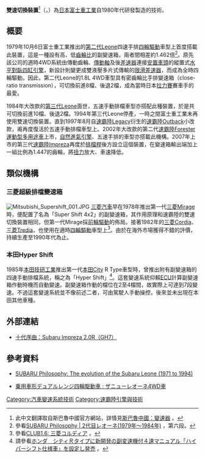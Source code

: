 {{noteTA
|1=zh-cn:斯巴鲁; zh-tw:速霸陸; zh-hk:富士
|2=zh-cn:水平对置发动机; zh-tw:水平對臥引擎; zh-hk:水平對向引擎
|3=zh-hans:发动机; zh-hant:引擎;
}}

'''雙速切換裝置'''<ref>此中文翻譯取自斯巴魯中國官方網站，詳情見[http://www.subaru-china.cn/12forester/12forester_transmission.html 斯巴魯中國：變速器] {{Wayback|url=http://www.subaru-china.cn/12forester/12forester_transmission.html |date=20120116192414 }}。</ref>（{{lang-ja|デュアルレンジ}}，{{lang-en|Dual-range}}）為[[日本|日本]][[富士重工業|富士重工業]]自1980年代研發製造的{{link-ja|副變速箱|副変速機}}技術。

== 概要 ==
1979年10月6日富士重工業推出的[[速霸陸Leone#第二代（1979年-1984年）|第二代Leone]]四速手排[[四輪驅動|四輪驅動]]車型上首度搭載此裝置，這是一種設有高、低[[齒輪比|齒輪比]]的副變速箱，兩者間相差約1.462倍<ref>參看{{ja}}[http://subaru-philosophy.jp/post/30924213968/2-1979-1984 SUBARU Philosophy | 2代目レオーネ(1979年～1984年)] {{Wayback|url=http://subaru-philosophy.jp/post/30924213968/2-1979-1984 |date=20121012072241 }}，第六段。</ref>。原先該公司的適時4WD系統由傳動齒輪、[[傳動軸|傳動軸]]及後[[差速器|差速器]]連接[[前置引擎|安置車頭]]的縱置式[[水平對臥四缸引擎|水平對臥四缸引擎]]，新設計則變更成雙液壓多片式傳輸的[[限滑差速器|限滑差速器]]，而成為全時四輪驅動。因此，第二代Leone的1.8L 4WD車型具有密齒輪比手排變速箱（close-ratio transmission），可切換前進8檔、後退2檔，成為當時日本[[拉力賽|拉力賽]]賽車手的最愛。

1984年大改款的[[速霸陸Leone#第三代（1984年-1994年）|第三代Leone]]面世，五速手動排檔車型亦搭配此種裝置，於是共可切換前進10檔、後退2檔。1994年第三代Leone停產，一時之間富士重工業未再使用雙速切換裝置。直到1997年8月自[[速霸陸Legacy|速霸陸Legacy]]衍生的[[速霸陸Outback|速霸陸Outback]]小改款，甫再度復活於五速手動排檔車型上。2002年大改款的第二代[[速霸陸Forester|速霸陸Forester]][[運動型多用途車|運動型多用途車]]上市，[[自然进气发动机|自然進氣引擎]]、五速手排的車型亦搭載此機構。2007年上市的第三代[[速霸陸Impreza|速霸陸Impreza]]再度於[[手動變速器#操縱機構|排檔桿]]後方設立這個裝置，在變速箱輸出端加上一組比例為1.447的齒輪，將[[力矩|扭力]]放大、車速降低。

== 類似機構 ==
=== 三菱超級排檔變速箱 ===
[[File:Mitsubishi_Supershift_001.JPG|thumb]]
{{main|三菱超級排檔變速箱}}
[[三菱汽車|三菱汽車]]早在1978年推出第一代[[三菱Mirage|三菱Mirage]]時，便配置了名為「Super Shift 4x2」的副變速箱，其作用原理和速霸陸的雙速切換裝置相同，但第一代Mirage採[[前輪驅動|前輪驅動]]的佈局。接著1982年的[[三菱Cordia|三菱Cordia]]、[[三菱Tredia|三菱Tredia]]，也使用在適時[[四輪驅動|四輪驅動]]車型上<ref>參看{{ja}}[https://club16.net/archives/1734 CLUB1.6: 三菱コルディア] {{Wayback|url=https://club16.net/archives/1734 |date=20210612163351 }}。</ref>。由於在海外市場獲得不錯的評價，持續生產至1990年代為止。

=== 本田Hyper Shift ===
1985年[[本田技研工業|本田技研工業]]推出第一代[[本田思迪|本田City]] R Type車型時，曾推出附有副變速箱的四速手動排檔系統，稱之為「Hyper Shift」<ref>請參看{{ja}}[http://www.honda.co.jp/news/1985/4850424.html ホンダ　シティＲタイプに新開発の副変速機付４速マニュアル「ハイパーシフト仕様車」を設定し発売] {{Wayback|url=http://www.honda.co.jp/news/1985/4850424.html |date=20200810095230 }}。</ref>。這套變速系統仰賴[[发动机控制器|ECU]]計算副變速箱作動時機而自動變速。副變速箱作動的檔位在2至4檔間，故實際上可達到7段變速。不過這套變速系統並不像前述二者，可由駕駛人手動操控，後來並未出現在本田其他車種。

== 外部連結 ==
* [http://newcars.modiauto.com.cn/test/1062/10233_7.html 十代序曲：Subaru Impreza 2.0R（GH7）] {{Wayback|url=http://newcars.modiauto.com.cn/test/1062/10233_7.html |date=20191012200917 }}

== 參考資料 ==
* {{en}}[http://subaru-philosophy.com/post/28471558558/the-evolution-of-the-subaru-leone-1971-to-1994 SUBARU Philosophy: The evolution of the Subaru Leone (1971 to 1994)] {{Wayback|url=http://subaru-philosophy.com/post/28471558558/the-evolution-of-the-subaru-leone-1971-to-1994 |date=20160312141213 }}
* {{ja}}[http://ci.nii.ac.jp/els/110002473459.pdf?id=ART0002717853&type=pdf&lang=en&host=cinii&order_no=&ppv_type=0&lang_sw=&no=1377834204&cp= 乗用車形デュアルレンジ四輪駆動車 : ザニューレオーネ4WD車]{{dead link|date=2018年5月 |bot=InternetArchiveBot |fix-attempted=yes }}
{{reflist}}

[[Category:汽車變速系統技術|Category:汽車變速系統技術]]
[[Category:速霸陸引擎與技術|Category:速霸陸引擎與技術]]